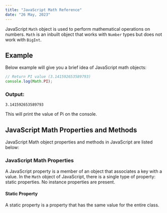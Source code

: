 ```yaml
---
title: "JavaScript Math Reference"
date: "26 May, 2023"
---
```


JavaScript `Math` object is used to perform mathematical operations on numbers. `Math` is an inbuilt object that works with `Number` types but does not work with `BigInt`.

## Example

Below example will give you a brief idea of JavaScript math objects:

```javascript
// Return PI value (3.141592653589793) 
console.log(Math.PI);
```

### Output:
```
3.141592653589793
```

This will print the value of Pi on the console.

## JavaScript Math Properties and Methods

JavaScript Math object properties and methods in JavaScript are listed below:

### JavaScript Math Properties

A JavaScript property is a member of an object that associates a key with a value. In the `Math` object of JavaScript, there is a single type of property: static properties. No instance properties are present.

#### Static Property

A static property is a property that has the same value for the entire class.